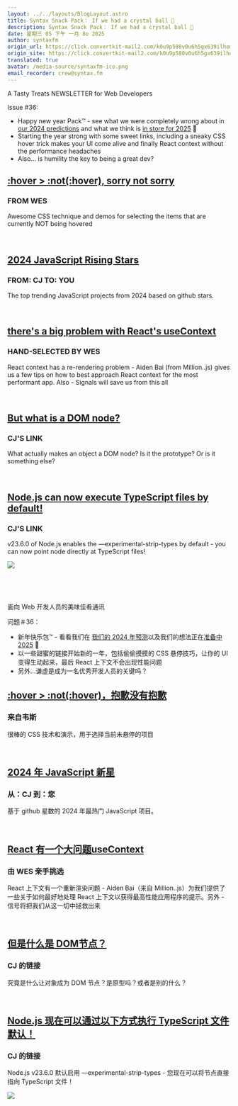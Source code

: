 ```yaml
---
layout: ../../layouts/BlogLayout.astro
title: Syntax Snack Pack： If we had a crystal ball 🔮
description: Syntax Snack Pack： If we had a crystal ball 🔮
date: 星期三 05 下午 一月 8o 2025
author: syntaxfm
origin_url: https://click.convertkit-mail2.com/k0u9p580v0u6h5gx639ilhom45r77b8/owhkhqhrenwmn8sq/aHR0cHM6Ly9zZW50cnkuc2hvcC9wcm9kdWN0cy9zeW50YXgtZmVsdC1jYXA=
origin_site: https://click.convertkit-mail2.com/k0u9p580v0u6h5gx639ilhom45r77b8/owhkhqhrenwmn8sq/aHR0cHM6Ly9zZW50cnkuc2hvcC9wcm9kdWN0cy9zeW50YXgtZmVsdC1jYXA=
translated: true
avatar: /media-source/syntaxfm-ico.png
email_recorder: crew@syntax.fm
---
```



<Reference client:only="react" title="Syntax Snack Pack： If we had a crystal ball 🔮" url="https://click.convertkit-mail2.com/k0u9p580v0u6h5gx639ilhom45r77b8/owhkhqhrenwmn8sq/aHR0cHM6Ly9zZW50cnkuc2hvcC9wcm9kdWN0cy9zeW50YXgtZmVsdC1jYXA=" />

<Detail client:only="react">
	A Tasty Treats NEWSLETTER for Web Developers

Issue #36:

*   Happy new year Pack™ - see what we were completely wrong about in [our 2024 predictions](https://click.convertkit-mail2.com/k0u9p580v0u6h5gx639ilhom45r77b8/m2h7h5h8x936qqsl/aHR0cHM6Ly93d3cueW91dHViZS5jb20vd2F0Y2g_dj12Mng3ZllSRTJQNA==) and what we think is [in store for 2025](https://click.convertkit-mail2.com/k0u9p580v0u6h5gx639ilhom45r77b8/dpheh0h0xke9okhl/aHR0cHM6Ly93d3cueW91dHViZS5jb20vd2F0Y2g_dj1sa2YxWTVxSHB3RQ==) 🔮
*   Starting the year strong with some sweet links, including a sneaky CSS hover trick makes your UI come alive and finally React context without the performance headaches
*   Also... is humility the key to being a great dev?

## ​[:hover > :not(:hover), sorry not sorry](https://click.convertkit-mail2.com/k0u9p580v0u6h5gx639ilhom45r77b8/e0hph7h0ze73lwu7/aHR0cHM6Ly9uZXJkeS5kZXYvaG92ZXItbm90LWhvdmVyLXNvcnJ5LW5vdC1zb3JyeQ==)

### FROM WES

Awesome CSS technique and demos for selecting the items that are currently NOT being hovered

​

## ​[2024 JavaScript Rising Stars](https://click.convertkit-mail2.com/k0u9p580v0u6h5gx639ilhom45r77b8/7qh7h8hoe8926mb9/aHR0cHM6Ly9yaXNpbmdzdGFycy5qcy5vcmcvMjAyNC9lbg==)​

### FROM: CJ TO: YOU

The top trending JavaScript projects from 2024 based on github stars.

​

## ​[there's a big problem with React's useContext](https://click.convertkit-mail2.com/k0u9p580v0u6h5gx639ilhom45r77b8/z2hghnh3z7e2kouz/aHR0cHM6Ly94LmNvbS9haWRlbnliYWkvc3RhdHVzLzE4NzY2ODkwMDM2NjExMzYwOTQ=) ​

### HAND-SELECTED BY WES

React context has a re-rendering problem - Aiden Bai (from Million..js) gives us a few tips on how to best approach React context for the most performant app. Also - Signals will save us from this all

​

## ​[But what is a DOM node?](https://click.convertkit-mail2.com/k0u9p580v0u6h5gx639ilhom45r77b8/p8heh9hzed4w2zar/aHR0cHM6Ly9ncmVncm9zLmRldi9wb3N0L2J1dC13aGF0LWlzLWEtZG9tLW5vZGU=)​

### CJ'S LINK

What actually makes an object a DOM node? Is it the prototype? Or is it something else?

​

## ​[Node.js can now execute TypeScript files by default!](https://click.convertkit-mail2.com/k0u9p580v0u6h5gx639ilhom45r77b8/x0hph6hwmzevpeig/aHR0cHM6Ly9ub2RlanMub3JnL2VuL2Jsb2cvcmVsZWFzZS92MjMuNi4w)​

### CJ'S LINK

v23.6.0 of Node.js enables the —experimental-strip-types by default - you can now point node directly at TypeScript files!

![](https://embed.filekitcdn.com/e/4kePzM4Rqdc5Ufynpr48mS/po8ynbyDzC1FEgdBAtNbwf)

​

​


</Detail>

面向 Web 开发人员的美味佳肴通讯

问题＃36：

* 新年快乐包™ - 看看我们在 [我们的 2024 年预测](https://click.convertkit-mail2.com/k0u9p580v0u6h5gx639ilhom45r77b8/m2h7h5h8x936qqsl/aHR0cHM6Ly93d3cueW91dHViZS5jb20vd2F0Y2g_dj12Mng3ZllSRTJQNA==)以及我们的想法正在[准备中2025](https://click.convertkit-mail2.com/k0u9p580v0u6h5gx639ilhom45r77b8/dpheh0h0xke9okhl/aHR0cHM6Ly93d3cueW91dHViZS5jb20vd2F0Y2g_dj1sa2YxWTVxSHB3RQ==) 🔮
* 以一些甜蜜的链接开始新的一年，包括偷偷摸摸的 CSS 悬停技巧，让你的 UI 变得生动起来，最后 React 上下文不会出现性能问题
* 另外...谦虚是成为一名优秀开发人员的关键吗？

## ​[:hover > :not(:hover)，抱歉没有抱歉](https://click.convertkit-mail2.com/k0u9p580v0u6h5gx639ilhom45r77b8/e0hph7h0ze73lwu7/aHR0cHM6Ly9uZXJkeS5kZXYvaG92ZXItbm90LWhvdmVyLXNvcnJ5LW5vdC1zb3JyeQ==)

### 来自韦斯

很棒的 CSS 技术和演示，用于选择当前未悬停的项目

​

## ​[2024 年 JavaScript 新星](https://click.convertkit-mail2.com/k0u9p580v0u6h5gx639ilhom45r77b8/7qh7h8hoe8926mb9/aHR0cHM6Ly9yaXNpbmdzdGFycy5qcy5vcmcvMjAyNC9lbg==)​

### 从：CJ 到：您

基于 github 星数的 2024 年最热门 JavaScript 项目。

​

## ​[React 有一个大问题useContext](https://click.convertkit-mail2.com/k0u9p580v0u6h5gx639ilhom45r77b8/z2hghnh3z7e2kouz/aHR0cHM6Ly94LmNvbS9haWRlbnliYWkvc3RhdHVzLzE4NzY2ODkwMDM2NjExMzYwOTQ=)​

### 由 WES 亲手挑选

React 上下文有一个重新渲染问题 - Aiden Bai（来自 Million..js）为我们提供了一些关于如何最好地处理 React 上下文以获得最高性能应用程序的提示。另外 - 信号将把我们从这一切中拯救出来

​

## ​[但是什么是 DOM节点？](https://click.convertkit-mail2.com/k0u9p580v0u6h5gx639ilhom45r77b8/p8heh9hzed4w2zar/aHR0cHM6Ly9ncmVncm9zLmRldi9wb3N0L2J1dC13aGF0LWlzLWEtZG9tLW5vZGU=)​

### CJ 的链接

究竟是什么让对象成为 DOM 节点？是原型吗？或者是别的什么？

​

## ​[Node.js 现在可以通过以下方式执行 TypeScript 文件默认！](https://click.convertkit-mail2.com/k0u9p580v0u6h5gx639ilhom45r77b8/x0hph6hwmzevpeig/aHR0cHM6Ly9ub2RlanMub3JnL2VuL2Jsb2cvcmVsZWFzZS92MjMuNi4w)​

### CJ 的链接

Node.js v23.6.0 默认启用 —experimental-strip-types - 您现在可以将节点直接指向 TypeScript 文件！

![](https://embed.filekitcdn.com/e/4kePzM4Rqdc5Ufynpr48mS/po8ynbyDzC1FEgdBAtNbwf)

​

​



